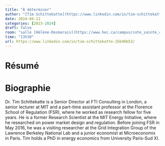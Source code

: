 ```yaml
---
title: "À déterminer"
author: "[Tim Schittekatte](https://www.linkedin.com/in/tim-schittekatte-15b40b53/)"
date: 2024-04-12
categories: [2023-2024]
draft: false
room: "salle [Hélène-Desmarais](https://www.hec.ca/campus/cote_sainte_catherine/1er_etage/salles_cours/hdesmarais.html)"
time: "13h30"
url: https://www.linkedin.com/in/tim-schittekatte-15b40b53/
---
```


# Résumé

# Biographie

Dr. Tim Schittekatte is a Senior Director at FTI Consulting in London, a senior lecturer at MIT and a part-time assistant professor at the Florence School of Regulation (FSR), where he worked as research fellow for five years. He is a former Research Scientist at the MIT Energy Initiative, where he researched on power market design and regulation. Before joining FSR in May 2016, he was a visiting researcher at the Grid Integration Group of the Lawrence Berkeley National Lab and a junior economist at Microeconomix in Paris. Tim holds a PhD in energy economics from University Paris-Sud XI.
